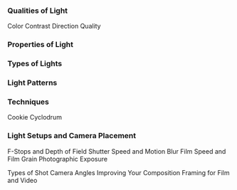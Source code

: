 ### Qualities of Light


Color
Contrast
Direction
Quality

### Properties of Light


### Types of Lights



### Light Patterns



### Techniques

Cookie
Cyclodrum


### Light Setups and Camera Placement



F-Stops and Depth of Field
Shutter Speed and Motion Blur
Film Speed and Film Grain
Photographic Exposure

Types of Shot
Camera Angles
Improving Your Composition
Framing for Film and Video